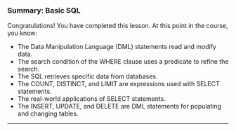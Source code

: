 ### Summary: Basic SQL

Congratulations! You have completed this lesson. At this point in the course, you know: 

* The Data Manipulation Language (DML) statements read and modify data. 
* The search condition of the WHERE clause uses a predicate to refine the search.
* The SQL retrieves specific data from databases.
* The COUNT, DISTINCT, and LIMIT are expressions used with SELECT statements. 
* The real-world applications of SELECT statements.
* The INSERT, UPDATE, and DELETE are DML statements for populating and changing tables. 

----------------------------------------------------------------

